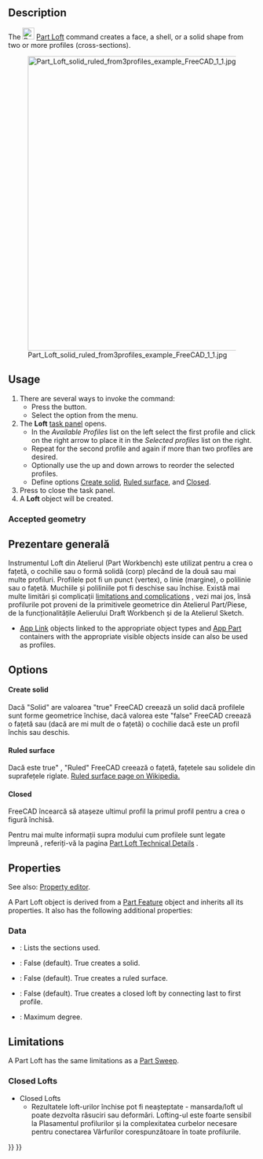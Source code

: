 <languages/>

<div lang="en" dir="ltr" class="mw-content-ltr">
{{Docnav
|[[Part_RuledSurface|RuledSurface]]
|[[Part_Sweep|Sweep]]
|[[Part_Workbench|Part]]
|IconL=Part_RuledSurface.svg
|IconR=Part_Sweep.svg
|IconC=Workbench_Part.svg
}}
</div>

<div class="mw-translate-fuzzy">
{{GuiCommand/ro
|Name=Part Loft
|Name/ro=Part Loft
|MenuLocation=Part → Loft...
|
|Workbenches=[[Part_Workbench/ro|Part]]
|SeeAlso=[[Part Sweep/ro|Part Sweep]]
}}
</div>

<div lang="en" dir="ltr" class="mw-content-ltr">
==Description==
</div>

<div lang="en" dir="ltr" class="mw-content-ltr">
The [[Image:Part_Loft.svg|24px]] [[Part_Loft|Part Loft]] command creates a face, a shell, or a solid shape from two or more profiles (cross-sections).
</div>

[[File:Part_Loft_solid_ruled_from3profiles_example_FreeCAD_1_1.jpg|600px]]
<div lang="en" dir="ltr" class="mw-content-ltr">
{{Caption|Loft from three profiles which are two [[Part_Circle|Part Circles]] and one [[Part_Ellipse|Part Ellipse]]. Parameters are Solid "True" and Ruled "True".}}
</div>

<div lang="en" dir="ltr" class="mw-content-ltr">
==Usage==
</div>

<div lang="en" dir="ltr" class="mw-content-ltr">
# There are several ways to invoke the command:
#* Press the {{Button|[[Image:Part_Loft.svg|16px]] [[Part_Loft|Loft...]]}} button.
#* Select the {{MenuCommand|Part → [[Image:Part_Loft.svg|16px]] Loft...}} option from the menu.
# The '''Loft''' [[Task_panel|task panel]] opens.
#* In the ''Available Profiles'' list on the left select the first profile and click on the right arrow to place it in the ''Selected profiles'' list on the right.
#* Repeat for the second profile and again if more than two profiles are desired.
#* Optionally use the up and down arrows to reorder the selected profiles.
#* Define options [[#Data|Create solid]], [[#Data|Ruled surface]], and [[#Data|Closed]].
# Press {{Button|OK}} to close the task panel.
# A '''Loft''' object will be created.
</div>

<div lang="en" dir="ltr" class="mw-content-ltr">
===Accepted geometry===
</div>

<div class="mw-translate-fuzzy">
==Prezentare generală==
Instrumentul Loft din Atelierul (Part Workbench) este utilizat pentru a crea o fațetă, o cochilie sau o formă solidă (corp) plecând de la două sau mai multe profiluri. Profilele pot fi un punct (vertex), o linie (margine), o polilinie sau o fațetă. Muchiile și poliliniile pot fi deschise sau închise. Există mai multe limitări și complicații [[Part_Loft#limitations and complications|limitations and complications]] , vezi mai jos, însă profilurile pot proveni de la primitivele geometrice din Atelierul Part/Piese, de la funcționalitățile Aelierului Draft Workbench și de la Atelierul Sketch.
</div>

<div lang="en" dir="ltr" class="mw-content-ltr">
* [[App_Link|App Link]] objects linked to the appropriate object types and [[App_Part|App Part]] containers with the appropriate visible objects inside can also be used as profiles. {{Version|0.20}}
</div>

<div lang="en" dir="ltr" class="mw-content-ltr">
==Options==
</div>

<div lang="en" dir="ltr" class="mw-content-ltr">
====Create solid====
</div>

<div class="mw-translate-fuzzy">
Dacă "Solid" are valoarea "true" FreeCAD creează un solid dacă profilele sunt forme geometrice închise, dacă valorea este "false" FreeCAD creează o fațetă sau (dacă are mi mult de o fațetă) o cochilie dacă este un profil închis sau deschis.
</div>

<div lang="en" dir="ltr" class="mw-content-ltr">
====Ruled surface====
</div>

<div class="mw-translate-fuzzy">
Dacă este true" , "Ruled"  FreeCAD creează o fațetă, fațetele sau solidele din suprafețele riglate. [http://en.wikipedia.org/wiki/Ruled_surface Ruled surface page on Wikipedia.]
</div>

<div lang="en" dir="ltr" class="mw-content-ltr">
====Closed====
</div>

<div class="mw-translate-fuzzy">
FreeCAD încearcă să atașeze ultimul profil la primul profil pentru a crea o figură închisă.
</div>  

<div class="mw-translate-fuzzy">
Pentru mai multe informații supra modului cum profilele sunt legate împreună , referiți-vă la pagina [[Part Loft Technical Details|Part Loft Technical Details]] .
</div>

<div lang="en" dir="ltr" class="mw-content-ltr">
==Properties==
</div>

<div lang="en" dir="ltr" class="mw-content-ltr">
See also: [[Property_editor|Property editor]].
</div>

<div lang="en" dir="ltr" class="mw-content-ltr">
A Part Loft object is derived from a [[Part_Feature|Part Feature]] object and inherits all its properties. It also has the following additional properties:
</div>

<div lang="en" dir="ltr" class="mw-content-ltr">
===Data===
</div>

<div lang="en" dir="ltr" class="mw-content-ltr">
{{TitleProperty|Loft}}
</div>

<div lang="en" dir="ltr" class="mw-content-ltr">
* {{PropertyData|Sections|LinkList}}: Lists the sections used.
* {{PropertyData|Solid|Bool}}: False (default). True creates a solid.
* {{PropertyData|Ruled|Bool}}: False (default). True creates a ruled surface.
* {{PropertyData|Closed|Bool}}: False (default). True creates a closed loft by connecting last to first profile.
* {{PropertyData|Max Degree|IntegerConstraint}}: Maximum degree.
</div>

<div lang="en" dir="ltr" class="mw-content-ltr">
==Limitations==
</div>

<div lang="en" dir="ltr" class="mw-content-ltr">
A Part Loft has the same limitations as a [[Part_Sweep#Limitations|Part Sweep]].
</div>

<div lang="en" dir="ltr" class="mw-content-ltr">
=== Closed Lofts ===
</div>

<div class="mw-translate-fuzzy">
*Closed Lofts
** Rezultatele loft-urilor închise pot fi neașteptate - mansarda/loft ul  poate dezvolta răsuciri sau deformări. Lofting-ul este foarte sensibil la Plasamentul profilurilor și la complexitatea curbelor necesare pentru conectarea Vârfurilor corespunzătoare în toate profilurile.
</div>


<div lang="en" dir="ltr" class="mw-content-ltr">
{{Docnav
|[[Part_RuledSurface|RuledSurface]]
|[[Part_Sweep|Sweep]]
|[[Part_Workbench|Part]]
|IconL=Part_RuledSurface.svg
|IconR=Part_Sweep.svg
|IconC=Workbench_Part.svg
}}
</div>

{{Part Tools navi{{#translation:}}}}
{{Userdocnavi{{#translation:}}}}